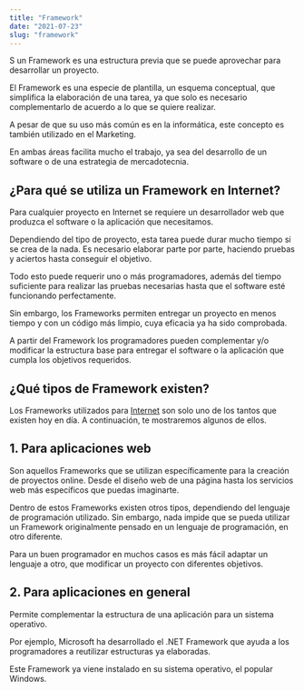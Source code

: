 ---
title: "Framework"
date: "2021-07-23"
slug: "framework"
---


S un Framework es una estructura previa que se puede aprovechar para desarrollar un proyecto.

El Framework es una especie de plantilla, un esquema conceptual, que simplifica la elaboración de una tarea, ya que solo es necesario complementarlo de acuerdo a lo que se quiere realizar.

A pesar de que su uso más común es en la informática, este concepto es también utilizado en el Marketing.

En ambas áreas facilita mucho el trabajo, ya sea del desarrollo de un software o de una estrategia de mercadotecnia.

<ImgMDX ruta="https://static.wixstatic.com/media/96edd2_7724b185c486497eac2694520001fbc7~mv2.png/v1/fill/w_512,h_301,al_c/96edd2_7724b185c486497eac2694520001fbc7~mv2.png" />

## ¿Para qué se utiliza un Framework en Internet?

Para cualquier proyecto en Internet se requiere un desarrollador web que produzca el software o la aplicación que necesitamos.

Dependiendo del tipo de proyecto, esta tarea puede durar mucho tiempo si se crea de la nada. Es necesario elaborar parte por parte, haciendo pruebas y aciertos hasta conseguir el objetivo.

Todo esto puede requerir uno o más programadores, además del tiempo suficiente para realizar las pruebas necesarias hasta que el software esté funcionando perfectamente.

Sin embargo, los Frameworks permiten entregar un proyecto en menos tiempo y con un código más limpio, cuya eficacia ya ha sido comprobada.

A partir del Framework los programadores pueden complementar y/o modificar la estructura base para entregar el software o la aplicación que cumpla los objetivos requeridos.

## ¿Qué tipos de Framework existen?

Los Frameworks utilizados para [Internet](https://mdxjs.com "title") son solo uno de los tantos que existen hoy en día. A continuación, te mostraremos algunos de ellos.

## 1. Para aplicaciones web

Son aquellos Frameworks que se utilizan específicamente para la creación de proyectos online. Desde el diseño web de una página hasta los servicios web más específicos que puedas imaginarte.

Dentro de estos Frameworks existen otros tipos, dependiendo del lenguaje de programación utilizado. Sin embargo, nada impide que se pueda utilizar un Framework originalmente pensado en un lenguaje de programación, en otro diferente.

Para un buen programador en muchos casos es más fácil adaptar un lenguaje a otro, que modificar un proyecto con diferentes objetivos.

## 2. Para aplicaciones en general

Permite complementar la estructura de una aplicación para un sistema operativo.

Por ejemplo, Microsoft ha desarrollado el .NET Framework que ayuda a los programadores a reutilizar estructuras ya elaboradas.

Este Framework ya viene instalado en su sistema operativo, el popular Windows.
